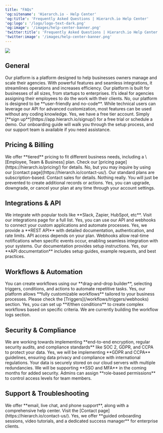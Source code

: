 ```yaml
---
title: "FAQs"
'og:sitename': 'Hierarch.io - Help Center'
'og:title': 'Frequently Asked Questions | Hierarch.io Help Center'
'og:logo': '/logo/logo-text-dark.png'
'og:image': '/images/help-center-banner.png'
'twitter:title': 'Frequently Asked Questions | Hierarch.io Help Center'
'twitter:image': '/images/help-center-banner.png'
---
```


![](/images/faq-banner.png)

## General

<AccordionGroup>
  <Accordion title="1. What is your platform, and how can it help my business?" defaultOpen={false}>
    Our platform is a platform designed to help businesses owners manage and scale their agencies. With powerful features and seamless integrations, it streamlines operations and increases efficiency.
  </Accordion>

  <Accordion title="2. Who is your platform designed for?" defaultOpen={false}>
    Our platform is built for businesses of all sizes, from startups to enterprises. It’s ideal for agencies assigning their employees to do the work with their clients.
  </Accordion>

  <Accordion title="3. Do I need technical skills to use it?" defaultOpen={false}>
    No, our platform is designed to be **user-friendly and no-code**. While technical users can leverage our API for advanced customization, most features can be used without any coding knowledge.
  </Accordion>

  <Accordion title="4. Is there a free trial or demo available?" defaultOpen={false}>
    Yes, we have a free tier account.
  </Accordion>

  <Accordion title="5. How do I get started?" defaultOpen={false}>
    Simply [**sign up**](https://app.hierarch.io/signup/) for a free trial or schedule a demo. Our onboarding guide will walk you through the setup process, and our support team is available if you need assistance.
  </Accordion>
</AccordionGroup>

## Pricing & Billing

<AccordionGroup>
  <Accordion title="6. What pricing plans do you offer?" defaultOpen={false}>
    We offer **tiered** pricing to fit different business needs, including a \[Employee, Team & Business] plan. Check our [pricing page](https://hierarch.io/pricing/) for details.
  </Accordion>

  <Accordion title="7. Do you offer discounts for annual subscriptions?" defaultOpen={false}>
    No, but you may inquire by using our [contact page](https://hierarch.io/contact-us/).
  </Accordion>

  <Accordion title="8. Is there a pay-as-you-go option?" defaultOpen={false}>
    Our standard plans are subscription-based. Contact sales for details.
  </Accordion>

  <Accordion title="9. What happens if I exceed my usage limits?" defaultOpen={false}>
    Nothing really. You will just be prevented to create additional records or actions. 
  </Accordion>

  <Accordion title="10. Can I change or cancel my subscription at any time?" defaultOpen={false}>
    Yes, you can upgrade, downgrade, or cancel your plan at any time through your account settings.
  </Accordion>
</AccordionGroup>

## Integrations & API

<AccordionGroup>
  <Accordion title="11. What third-party apps does your platform integrate with?" defaultOpen={false}>
    We integrate with popular tools like **Slack, Zapier, HubSpot, etc**. Visit our integrations page for a full list.
  </Accordion>

  <Accordion title="12. Can I connect my own custom tools or software?" defaultOpen={false}>
    Yes, you can use our API and webhooks to connect your custom applications and automate processes.
  </Accordion>

  <Accordion title="13. Do you offer API access?" defaultOpen={false}>
    Yes, we provide a **REST API** with detailed documentation, authentication, and rate limits. API access depends on your plan.
  </Accordion>

  <Accordion title="14. How do webhooks work on your platform?" defaultOpen={false}>
    Webhooks allow real-time notifications when specific events occur, enabling seamless integration with your systems. Our documentation provides setup instructions.
  </Accordion>

  <Accordion title="15. Is there a developer guide for API integrations?" defaultOpen={false}>
    Yes, our **API documentation** includes setup guides, example requests, and best practices.
  </Accordion>
</AccordionGroup>

## Workflows & Automation

<AccordionGroup>
  <Accordion title="16. How do I set up an automated workflow?" defaultOpen={false}>
    You can create workflows using our **drag-and-drop builder**, selecting triggers, conditions, and actions to automate repetitive tasks.
  </Accordion>

  <Accordion title="17. Can I create custom workflows for my business?" defaultOpen={false}>
    Yes, our platform allows **fully customizable workflows** tailored to your business processes.
  </Accordion>

  <Accordion title="18. What triggers and actions are available?" defaultOpen={false}>
    Please check the [Triggers](/workflows/triggers/webhooks) section.
  </Accordion>

  <Accordion title="19. Can I use conditional logic in my workflows?" defaultOpen={false}>
    Yes, you can set up **if/then conditions** to create complex workflows based on specific criteria.
  </Accordion>

  <Accordion title="20. How do I troubleshoot a failed automation?" defaultOpen={false}>
    We are currently building the workflow logs section.
  </Accordion>
</AccordionGroup>

## Security & Compliance

<AccordionGroup>
  <Accordion title="21. How do you keep my data secure?" defaultOpen={false}>
    We are working towards implementing **end-to-end encryption, regular security audits, and compliance standards** like SOC 2, GDPR, and CCPA to protect your data.
  </Accordion>

  <Accordion title="22. Is your platform GDPR/CCPA compliant?" defaultOpen={false}>
    Yes, we will be implementing **GDPR and CCPA** guidelines, ensuring data privacy and compliance with international regulations.
  </Accordion>

  <Accordion title="23. Where is my data stored?" defaultOpen={false}>
    Your data is securely stored on our cloud servers with multiple redundancies.
  </Accordion>

  <Accordion title="24. Do you offer single sign-on (SSO) or multi-factor authentication (MFA)?" defaultOpen={false}>
    We will be supporting **SSO and MFA** in the coming months for added security.
  </Accordion>

  <Accordion title="25. How can I manage user roles and permissions?" defaultOpen={false}>
    Admins can assign **role-based permissions** to control access levels for team members.
  </Accordion>
</AccordionGroup>

## Support & Troubleshooting

<AccordionGroup>
  <Accordion title="26. What support options do you offer?" defaultOpen={false}>
    We offer **email, live chat, and phone support**, along with a comprehensive help center.
  </Accordion>

  <Accordion title="27. How can I contact support?" defaultOpen={false}>
    Visit the [Contact page](https://hierarch.io/contact-us/).
  </Accordion>

  <Accordion title="28. Do you provide onboarding assistance?" defaultOpen={false}>
    Yes, we offer **guided onboarding sessions, video tutorials, and a dedicated success manager** for enterprise clients.
  </Accordion>
</AccordionGroup>